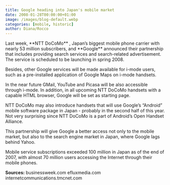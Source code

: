 ```yaml
---
title: Google heading into Japan's mobile market
date: 2008-01-28T00:00:00+01:00
image: /images/blog-default.webp
categories: [mobile, historic]
author: Diana/Rocco
---
```


<div class="entry-content">
Last week, **NTT DoCoMo** , Japan’s biggest mobile phone carrier with nearly 53 million subscribers, and **Google**  announced their partnership that includes providing search services and search-related advertisement. The service is scheduled to be launching in spring 2008.

Besides, other Google services will be made available for i-mode users, such as a pre-installed application of Google Maps on i-mode handsets.



In the near future GMail, YouTube and Picasa will be also accessible through i-mode. In addition, in all upcoming NTT DoCoMo handsets with a capable HTML browser, Google will be set as starting page.



NTT DoCoMo may also introduce handsets that will use Google’s “Android” mobile software package in Japan - probably in the second half of this year.  Not very surprising since NTT DoCoMo is a part of Android’s Open Handset Alliance.



This partnership will give Google a better access not only to the mobile market, but also to the search engine market in Japan, where Google lags behind Yahoo.



Mobile service subscriptions exceeded 100 million in Japan as of the end of 2007, with almost 70 million users accessing the Internet through their mobile phones.

**Sources:** businessweek.comefluxmedia.cominternetcommunications.tmcnet.com
</div>

